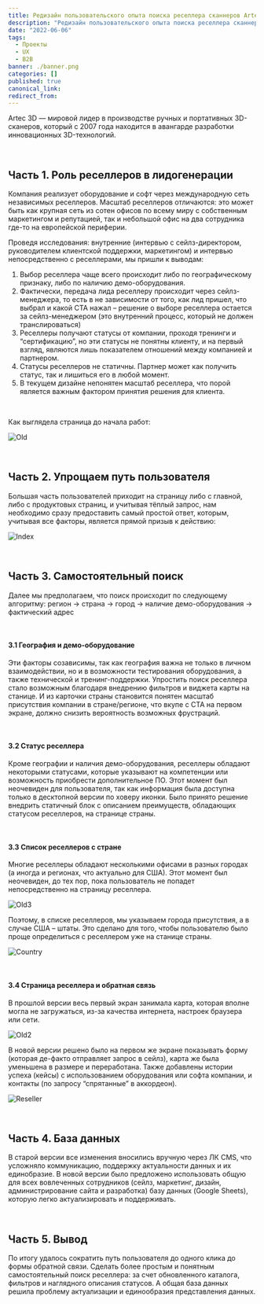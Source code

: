 ```yaml
---
title: Редизайн пользовательского опыта поиска реселлера сканнеров Artec 3D
description: "Редизайн пользовательского опыта поиска реселлера сканнеров Artec 3D"
date: "2022-06-06"
tags:
  - Проекты
  - UX
  - B2B
banner: ./banner.png
categories: []
published: true
canonical_link: 
redirect_from:
---
```


Artec 3D — мировой лидер в производстве ручных и портативных 3D-сканеров, который с 2007 года 
находится в авангарде разработки инновационных 3D-технологий.

<br />

## Часть 1\. Роль реселлеров в лидогенерации

Компания реализует оборудование и софт через международную сеть независимых реселлеров. 
Масштаб реселлеров отличаются: это может быть как крупная сеть из сотен офисов по всему 
миру с собственным маркетингом и репутацией, так и небольшой офис на два сотрудника где-то 
на европейской периферии.

Проведя исследования: внутренние (интервью с сейлз-директором, руководителем клиентской 
поддержки, маркетингом) и интервью непосредственно с реселлерами, мы пришли к выводам:

1. Выбор реселлера чаще всего происходит либо по географическому признаку, 
либо по наличию демо-оборудования.
2. Фактически, передача лида реселлеру происходит через сейлз-менеджера, 
то есть в не зависимости от того, как лид пришел, что выбрал и какой СТА нажал – 
решение о выборе реселлера остается за сейлз-менеджером (это внутренний процесс, 
который не должен транслироваться)
3. Реселлеры получают статусы от компании, проходя тренинги и “сертификацию”, 
но эти статусы не понятны клиенту, и на первый взгляд, являются лишь показателем 
отношений между компанией и партнером.
4. Статусы реселлеров не статичны. Партнер может как получить статус, так и лишиться его в любой момент. 
5. В текущем дизайне непонятен масштаб реселлера, что порой является важным 
фактором принятия решения для клиента.

<br />

Как выглядела страница до начала работ:

![Old](./Old.png)

<br />

## Часть 2\. Упрощаем путь пользователя

Большая часть пользователей приходит на страницу либо с главной, 
либо с продуктовых страниц, и учитывая тёплый запрос, нам необходимо 
сразу предоставить самый простой ответ, которым, учитывая все факторы, 
является прямой призыв к действию:

![Index](./Index.png)

<br />

## Часть 3\. Самостоятельный поиск

Далее мы предполагаем, что поиск происходит по следующему алгоритму: 
регион -> страна -> город -> наличие демо-оборудования -> фактический адрес

<br />

#### 3\.1 География и демо-оборудование

Эти факторы созависимы, так как география важна не только в личном взаимодействии, 
но и в возможности тестирования оборудования, а также технической и тренинг-поддержки. 
Упростить поиск реселлера стало возможным благодаря внедрению фильтров и виджета 
карты на станице. И из карточки страны становится понятен масштаб присутствия 
компании в стране/регионе, что вкупе с СТА на первом экране, должно снизить 
вероятность возможных фрустраций.

<br />

#### 3\.2 Статус реселлера

Кроме географии и наличия демо-оборудования, реселлеры обладают некоторыми 
статусами, которые указывают на компетенции или возможность приобрести 
дополнительное ПО. Этот момент был неочевиден для пользователя, так как 
информация была доступна только в десктопной версии по ховеру иконки. 
Было принято решение внедрить статичный блок с описанием преимуществ, 
обладающих статусом реселлеров, на странице страны.

<br />

#### 3\.3 Список реселлеров с стране

Многие реселлеры обладают несколькими офисами в разных городах (а иногда и 
регионах, что актуально для США). Этот момент был неочевиден, до тех пор, 
пока пользователь не попадет непосредственно на страницу реселлера.

![Old3](./Old3.png)

Поэтому, в списке реселлеров, мы указываем 
города присутствия, а в случае США – штаты. Это сделано для того, чтобы 
пользователю было проще определиться с реселлером уже на станице страны.

![Country](./Country.png)

<br />

#### 3\.4 Страница реселлера и обратная связь

В прошлой версии весь первый экран занимала карта, которая вполне могла 
не загружаться, из-за качества интернета, настроек браузера или сети. 

![Old2](./Old2.png)

В новой версии решено было на первом же экране показывать форму (которая 
де-факто отправляет запрос в сейлз), карта же была уменьшена в размере 
и переработана. Также добавлены истории успеха (кейсы) с использованием 
оборудования или софта компании, и контакты (по запросу “спрятанные” в аккордеон).

![Reseller](./Reseller.png)


<br />

## Часть 4\. База данных

В старой версии все изменения вносились вручную через ЛК CMS, что 
усложняло коммуникацию, поддержку актуальности данных и их единобразие. 
В новой версии было предложено использовать общую для всех вовлеченных 
сотрудников (сейлз, маркетинг, дизайн, администрирование сайта и разработка) 
базу данных (Google Sheets), которую легко актуализировать и поддерживать.

<br />

## Часть 5\. Вывод 

По итогу удалось сократить путь пользователя до одного клика до формы 
обратной связи. Сделать более простым и понятным самостоятельный поиск 
реселлера: за счет обновленного каталога, фильтров и наглядного описания 
статусов. А общая база данных решила проблему актуализации и единообразия представления данных.